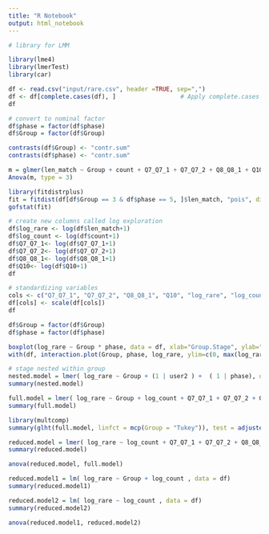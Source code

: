 ```yaml
---
title: "R Notebook"
output: html_notebook
---
```


```r
# library for LMM 

library(lme4)
library(lmerTest)
library(car)
```


```r
df <- read.csv("input/rare.csv", header =TRUE, sep=",")
df <- df[complete.cases(df), ]                  # Apply complete.cases function
df
```
```r
# convert to nominal factor
df$phase = factor(df$phase)
df$Group = factor(df$Group)
```

```r
contrasts(df$Group) <- "contr.sum"
contrasts(df$phase) <- "contr.sum"
```

```r
m = glmer(len_match ~ Group + count + Q7_Q7_1 + Q7_Q7_2 + Q8_Q8_1 + Q10 + ( 1 | user2 ), data=df, family = poisson)
Anova(m, type = 3)
```
```r
library(fitdistrplus)
fit = fitdist(df[df$Group == 3 & df$phase == 5, ]$len_match, "pois", discrete=TRUE)
gofstat(fit)
```

```r
# create new columns called log exploration
df$log_rare <- log(df$len_match+1) 
df$log_count <- log(df$count+1) 
df$Q7_Q7_1<- log(df$Q7_Q7_1+1)
df$Q7_Q7_2<- log(df$Q7_Q7_2+1)
df$Q8_Q8_1<- log(df$Q8_Q8_1+1)
df$Q10<- log(df$Q10+1)
df
```
```r
# standardizing variables 
cols <- c("Q7_Q7_1", "Q7_Q7_2", "Q8_Q8_1", "Q10", "log_rare", "log_count")
df[cols] <- scale(df[cols])
df
```

```r
df$Group = factor(df$Group)
df$phase = factor(df$phase)
```

```r
boxplot(log_rare ~ Group * phase, data = df, xlab="Group.Stage", ylab="rareness")
with(df, interaction.plot(Group, phase, log_rare, ylim=c(0, max(log_rare))))
```

```r
# stage nested within group 
nested.model = lmer( log_rare ~ Group + (1 | user2 ) +  ( 1 | phase), data = df, REML = FALSE)
summary(nested.model)
```

```r
full.model = lmer( log_rare ~ Group + log_count + Q7_Q7_1 + Q7_Q7_2 + Q8_Q8_1 + Q10 + ( 1 | phase), data = df, REML = FALSE)
summary(full.model)
```

```r
library(multcomp)
summary(glht(full.model, linfct = mcp(Group = "Tukey")), test = adjusted("holm"))
```




```r
reduced.model = lmer( log_rare ~ log_count + Q7_Q7_1 + Q7_Q7_2 + Q8_Q8_1 + Q10 + ( 1 | phase ), data = df, REML = FALSE)
summary(reduced.model)
```
```r
anova(reduced.model, full.model)
```
```r
reduced.model1 = lm( log_rare ~ Group + log_count , data = df)
summary(reduced.model1)
```

```r
reduced.model2 = lm( log_rare ~ log_count , data = df)
summary(reduced.model2)
```
```r
anova(reduced.model1, reduced.model2)
```


